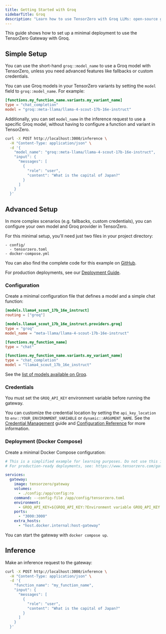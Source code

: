 ```yaml
---
title: Getting Started with Groq
sidebarTitle: Groq
description: "Learn how to use TensorZero with Groq LLMs: open-source gateway, observability, optimization, evaluations, and experimentation."
---
```


This guide shows how to set up a minimal deployment to use the TensorZero Gateway with Groq.

## Simple Setup

You can use the short-hand `groq::model_name` to use a Groq model with TensorZero, unless you need advanced features like fallbacks or custom credentials.

You can use Groq models in your TensorZero variants by setting the `model` field to `groq::model_name`.
For example:

```toml {3}
[functions.my_function_name.variants.my_variant_name]
type = "chat_completion"
model = "groq::meta-llama/llama-4-scout-17b-16e-instruct"
```

Additionally, you can set `model_name` in the inference request to use a specific Groq model, without having to configure a function and variant in TensorZero.

```bash {4}
curl -X POST http://localhost:3000/inference \
  -H "Content-Type: application/json" \
  -d '{
    "model_name": "groq::meta-llama/llama-4-scout-17b-16e-instruct",
    "input": {
      "messages": [
        {
          "role": "user",
          "content": "What is the capital of Japan?"
        }
      ]
    }
  }'
```

## Advanced Setup

In more complex scenarios (e.g. fallbacks, custom credentials), you can configure your own model and Groq provider in TensorZero.

For this minimal setup, you'll need just two files in your project directory:

```
- config/
  - tensorzero.toml
- docker-compose.yml
```

<Tip>

You can also find the complete code for this example on [GitHub](https://github.com/tensorzero/tensorzero/tree/main/examples/guides/providers/groq).

</Tip>

For production deployments, see our [Deployment Guide](/gateway/deployment/).

### Configuration

Create a minimal configuration file that defines a model and a simple chat function:

```toml title="config/tensorzero.toml"
[models.llama4_scout_17b_16e_instruct]
routing = ["groq"]

[models.llama4_scout_17b_16e_instruct.providers.groq]
type = "groq"
model_name = "meta-llama/llama-4-scout-17b-16e-instruct"

[functions.my_function_name]
type = "chat"

[functions.my_function_name.variants.my_variant_name]
type = "chat_completion"
model = "llama4_scout_17b_16e_instruct"
```

See the [list of models available on Groq](https://groq.com/pricing).

### Credentials

You must set the `GROQ_API_KEY` environment variable before running the gateway.

You can customize the credential location by setting the `api_key_location` to `env::YOUR_ENVIRONMENT_VARIABLE` or `dynamic::ARGUMENT_NAME`.
See the [Credential Management](/gateway/guides/credential-management/) guide and [Configuration Reference](/gateway/configuration-reference/) for more information.

### Deployment (Docker Compose)

Create a minimal Docker Compose configuration:

```yaml title="docker-compose.yml"
# This is a simplified example for learning purposes. Do not use this in production.
# For production-ready deployments, see: https://www.tensorzero.com/gateway/deployment

services:
  gateway:
    image: tensorzero/gateway
    volumes:
      - ./config:/app/config:ro
    command: --config-file /app/config/tensorzero.toml
    environment:
      - GROQ_API_KEY=${GROQ_API_KEY:?Environment variable GROQ_API_KEY must be set.}
    ports:
      - "3000:3000"
    extra_hosts:
      - "host.docker.internal:host-gateway"
```

You can start the gateway with `docker compose up`.

## Inference

Make an inference request to the gateway:

```bash
curl -X POST http://localhost:3000/inference \
  -H "Content-Type: application/json" \
  -d '{
    "function_name": "my_function_name",
    "input": {
      "messages": [
        {
          "role": "user",
          "content": "What is the capital of Japan?"
        }
      ]
    }
  }'
```
